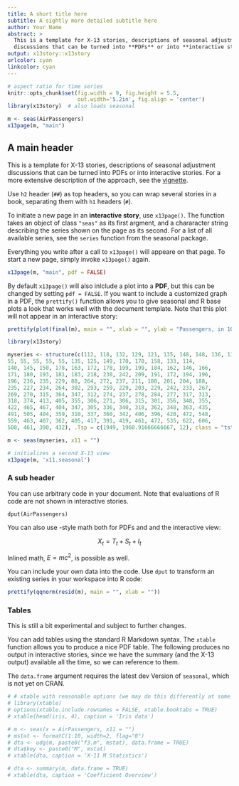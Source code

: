 ```yaml
---
title: A short title here
subtitle: A sightly more detailed subtitle here
author: Your Name
abstract: >
  This is a template for X-13 stories, descriptions of seasonal adjustment
  discussions that can be turned into **PDFs** or into **interactive stories**.
output: x13story::x13story
urlcolor: cyan
linkcolor: cyan
---
```


```r
# aspect ratio for time series
knitr::opts_chunk$set(fig.width = 9, fig.height = 5.5, 
                      out.width='5.2in', fig.align = 'center')
library(x13story)  # also loads seasonal
```


```r
m <- seas(AirPassengers)
x13page(m, "main")
```

## A main header

This is a template for X-13 stories, descriptions of seasonal adjustment
discussions that can be turned into PDFs or into interactive stories.
For a more extensive description of the approach, see the
[vignette](https://github.com/christophsax/x13story/raw/master/vignettes/wrokflow.pdf).

Use `h2` header (`##`) as top headers, so you can wrap several stories in a
book, separating them with `h1` headers (`#`).

To initiate a new page in an **interactive story**, use `x13page()`. The function
takes an object of class `"seas"` as its first argment, and a chararacter string
describing the series shown on the page as its second. For a list of all 
available series, see the `series` function from the seasonal package. 

Everything you write after a call to `x13page()` will appeare on that page. To start a new page, simply invoke `x13page()` again.

```r
x13page(m, "main", pdf = FALSE)
```


By default `x13page()` will also inlclude a plot into a **PDF**, but this can be
changed by setting `pdf = FALSE`.  If you want to include a customized graph in
a PDF, the `prettify()` function allows you to give seasonal and R base plots a
look that works well with the document template. Note that this plot will not 
appear in an interactive story:

```r
prettify(plot(final(m), main = "", xlab = "", ylab = "Passengers, in 1000"))
```


```r
library(x13story)

myseries <- structure(c(112, 118, 132, 129, 121, 135, 148, 148, 136, 119, 
55, 55, 55, 55, 55, 135, 125, 149, 170, 170, 158, 133, 114, 
140, 145, 150, 178, 163, 172, 178, 199, 199, 184, 162, 146, 166, 
171, 180, 193, 181, 183, 218, 230, 242, 209, 191, 172, 194, 196, 
196, 236, 235, 229, 88, 264, 272, 237, 211, 180, 201, 204, 188, 
235, 227, 234, 264, 302, 293, 259, 229, 203, 229, 242, 233, 267, 
269, 270, 315, 364, 347, 312, 274, 237, 278, 284, 277, 317, 313, 
318, 374, 413, 405, 355, 306, 271, 306, 315, 301, 356, 348, 355, 
422, 465, 467, 404, 347, 305, 336, 340, 318, 362, 348, 363, 435, 
491, 505, 404, 359, 310, 337, 360, 342, 406, 396, 420, 472, 548, 
559, 463, 407, 362, 405, 417, 391, 419, 461, 472, 535, 622, 606, 
508, 461, 390, 432), .Tsp = c(1949, 1960.91666666667, 12), class = "ts")

m <- seas(myseries, x11 = "")

# initializes a second X-13 view
x13page(m, 'x11.seasonal')
```


### A sub header

You can use arbitrary code in your document. Note that evaluations of R code are
not shown in interactive stories.

```
dput(AirPassengers)
``` 

You can also use \LaTeX-style math both for PDFs and and the interactive view:

$$X_t = T_t + S_t + I_t$$ 

Inlined math, $E = mc^2$, is possible as well.

You can include your own data into the code. Use `dput` to transform an existing series in your workspace into R code:


```r
prettify(qqnorm(resid(m), main = "", xlab = ""))
```

### Tables

This is still a bit experimental and subject to further changes.

You can add tables using the standard R Markdown syntax. The `xtable` function
allows you to produce a nice PDF table. The following produces no output in
interactive stories, since we have the summary (and the X-13 output) available
all the time, so we can reference to them.

The `data.frame` argument requires the latest dev Version of `seasonal`, which 
is not yet on CRAN.

```r
# # xtable with reasonable options (we may do this differently at some point)
# library(xtable)
# options(xtable.include.rownames = FALSE, xtable.booktabs = TRUE)
# xtable(head(iris, 4), caption = 'Iris data')
```

```r
# m <- seas(x = AirPassengers, x11 = "")
# mstat <- formatC(1:10, width=2, flag="0")
# dta <- udg(m, paste0("f3.m", mstat), data.frame = TRUE)
# dta$key <- paste0("M", mstat)
# xtable(dta, caption = 'X-11 M Statistics')
```

```r
# dta <- summary(m, data.frame = TRUE)
# xtable(dta, caption = 'Coefficient Overview')
```



